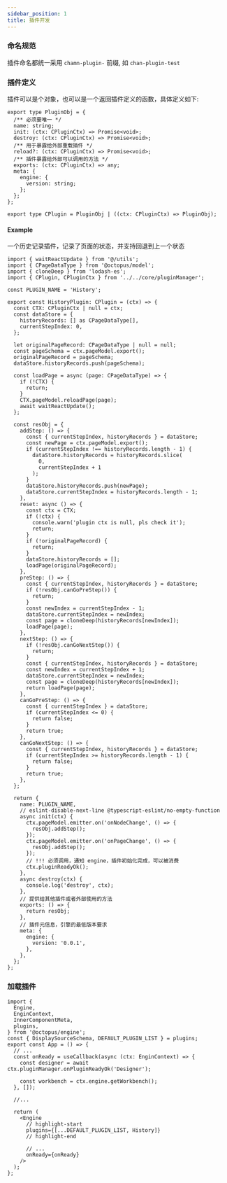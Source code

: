 ```yaml
---
sidebar_position: 1
title: 插件开发
---
```


### 命名规范

插件命名都统一采用 `chamn-plugin-` 前缀, 如 `chan-plugin-test`

### 插件定义

插件可以是个对象，也可以是一个返回插件定义的函数，具体定义如下:

```tsx
export type PluginObj = {
  /** 必须要唯一 */
  name: string;
  init: (ctx: CPluginCtx) => Promise<void>;
  destroy: (ctx: CPluginCtx) => Promise<void>;
  /** 用于暴露给外部重载插件 */
  reload?: (ctx: CPluginCtx) => Promise<void>;
  /** 插件暴露给外部可以调用的方法 */
  exports: (ctx: CPluginCtx) => any;
  meta: {
    engine: {
      version: string;
    };
  };
};

export type CPlugin = PluginObj | ((ctx: CPluginCtx) => PluginObj);
```

#### Example

一个历史记录插件，记录了页面的状态，并支持回退到上一个状态

```tsx title="History.tsx"
import { waitReactUpdate } from '@/utils';
import { CPageDataType } from '@octopus/model';
import { cloneDeep } from 'lodash-es';
import { CPlugin, CPluginCtx } from '../../core/pluginManager';

const PLUGIN_NAME = 'History';

export const HistoryPlugin: CPlugin = (ctx) => {
  const CTX: CPluginCtx | null = ctx;
  const dataStore = {
    historyRecords: [] as CPageDataType[],
    currentStepIndex: 0,
  };

  let originalPageRecord: CPageDataType | null = null;
  const pageSchema = ctx.pageModel.export();
  originalPageRecord = pageSchema;
  dataStore.historyRecords.push(pageSchema);

  const loadPage = async (page: CPageDataType) => {
    if (!CTX) {
      return;
    }
    CTX.pageModel.reloadPage(page);
    await waitReactUpdate();
  };

  const resObj = {
    addStep: () => {
      const { currentStepIndex, historyRecords } = dataStore;
      const newPage = ctx.pageModel.export();
      if (currentStepIndex !== historyRecords.length - 1) {
        dataStore.historyRecords = historyRecords.slice(
          0,
          currentStepIndex + 1
        );
      }
      dataStore.historyRecords.push(newPage);
      dataStore.currentStepIndex = historyRecords.length - 1;
    },
    reset: async () => {
      const ctx = CTX;
      if (!ctx) {
        console.warn('plugin ctx is null, pls check it');
        return;
      }
      if (!originalPageRecord) {
        return;
      }
      dataStore.historyRecords = [];
      loadPage(originalPageRecord);
    },
    preStep: () => {
      const { currentStepIndex, historyRecords } = dataStore;
      if (!resObj.canGoPreStep()) {
        return;
      }
      const newIndex = currentStepIndex - 1;
      dataStore.currentStepIndex = newIndex;
      const page = cloneDeep(historyRecords[newIndex]);
      loadPage(page);
    },
    nextStep: () => {
      if (!resObj.canGoNextStep()) {
        return;
      }
      const { currentStepIndex, historyRecords } = dataStore;
      const newIndex = currentStepIndex + 1;
      dataStore.currentStepIndex = newIndex;
      const page = cloneDeep(historyRecords[newIndex]);
      return loadPage(page);
    },
    canGoPreStep: () => {
      const { currentStepIndex } = dataStore;
      if (currentStepIndex <= 0) {
        return false;
      }
      return true;
    },
    canGoNextStep: () => {
      const { currentStepIndex, historyRecords } = dataStore;
      if (currentStepIndex >= historyRecords.length - 1) {
        return false;
      }
      return true;
    },
  };

  return {
    name: PLUGIN_NAME,
    // eslint-disable-next-line @typescript-eslint/no-empty-function
    async init(ctx) {
      ctx.pageModel.emitter.on('onNodeChange', () => {
        resObj.addStep();
      });
      ctx.pageModel.emitter.on('onPageChange', () => {
        resObj.addStep();
      });
      // !!! 必须调用，通知 engine，插件初始化完成，可以被消费
      ctx.pluginReadyOk();
    },
    async destroy(ctx) {
      console.log('destroy', ctx);
    },
    // 提供给其他插件或者外部使用的方法
    exports: () => {
      return resObj;
    },
    // 插件元信息，引擎的最低版本要求
    meta: {
      engine: {
        version: '0.0.1',
      },
    },
  };
};
```

### 加载插件

```tsx
import {
  Engine,
  EnginContext,
  InnerComponentMeta,
  plugins,
} from '@octopus/engine';
const { DisplaySourceSchema, DEFAULT_PLUGIN_LIST } = plugins;
export const App = () => {
  // ...
  const onReady = useCallback(async (ctx: EnginContext) => {
    const designer = await ctx.pluginManager.onPluginReadyOk('Designer');

    const workbench = ctx.engine.getWorkbench();
  }, []);

  //...

  return (
    <Engine
      // highlight-start
      plugins={[...DEFAULT_PLUGIN_LIST, History]}
      // highlight-end

      // ...
      onReady={onReady}
    />
  );
};
```
